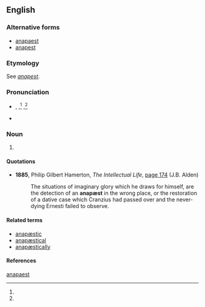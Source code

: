 ==English==
{{wikipedia}}

===Alternative forms===
* [[anapaest]] {{qualifier|UK}}
* [[anapest]] {{qualifier|US}}

===Etymology===
See ''[[anapest]]''.

===Pronunciation===
* {{a|RP}} {{enPR|ăʹnəpĕst|ăʹnəpēst}}, {{IPA|/ˈænəpɛst/}},<ref name="OED"/> {{IPAchar|/ˈænəpiːst/}},<ref name="OED"/> {{X-SAMPA|/"{n@pEst/|/"{n@pi:st/}}
* {{rhymes|ɛst|iːst}}

===Noun===
{{en-noun}}

# {{alternative form of|anapest}}

====Quotations====
* '''1885''', Philip Gilbert Hamerton, ''The Intellectual Life'', [http://books.google.co.uk/books?id=UeREAAAAIAAJ&q=%22anap%C3%A6st%22&dq=%22anap%C3%A6st%22&ei=ykpNSr7EOpDUyQT55sjXAg page 174] (J.B. Alden)
*: The situations of imaginary glory which he draws for himself, are the detection of an '''anapæst''' in the wrong place, or the restoration of a dative case which Cranzius had passed over and the never-dying Ernesti failed to observe.

====Related terms====
* [[anapæstic]]
* [[anapæstical]]
* [[anapæstically]]

====References====
<references/>

[[Category:English terms spelled with Æ|anapaest]]